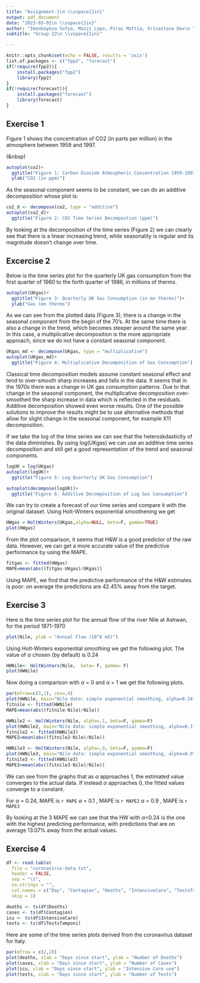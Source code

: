 ```yaml
---
title: "Assignment-1\n \\vspace{1in}"
output: pdf_document
date: "2023-03-01\n \\vspace{1in}"
author: "Imanbayeva Sofya, Mazzi Lapo, Piras Mattia, Srivastava Dev\n \\vspace{1in}"
subtitle: "Group 22\n \\vspace{1in}"

---
```



```r
knitr::opts_chunk$set(echo = FALSE, results = 'asis')
list.of.packages <- c("fpp2", "forecast")
if(!require(fpp2)){
    install.packages("fpp2")
    library(fpp2)
}
if(!require(forecast)){
    install.packages("forecast")
    library(forecast)
}
```
\newpage
## Exercise 1

Figure 1 shows the concentration of CO2 (in parts per million) in the atmosphere between 1959 and 1997.

(&nbsp)

```r
autoplot(co2)+
  ggtitle("Figure 1: Carbon Dioxide Atmospheric Concentration 1959-1997")+
  ylab("CO2 (in ppm)")
```
As the seasonal component seems to be constant, we can do an additive decomposition whose plot is:

```r

co2_d <- decompose(co2, type = "additive")
autoplot(co2_d)+
  ggtitle("Figure 2: CO2 Time Series Decompostion (ppm)")

```

By looking at the decomposition of the time series (Figure 2) we can clearly see that there is a linear increasing trend, while seasonality is regular and its magnitude doesn't change over time.

## Excercise 2

Below is the time series plot for the quarterly UK gas consumption from the first quarter of 1960 to the forth quarter of 1986, in millions of therms.  

```r
autoplot(UKgas)+
  ggtitle("Figure 3: Quarterly UK Gas Consumption (in mn therms)")+
  ylab("Gas (mn therms")
```

As we can see from the plotted data (Figure 3), there is a change in the seasonal component from the begin of the 70's. At the same time there is also a change in the trend, which becomes steeper around the same year. In this case, a multiplicative decomposition is the more appropriate approach, since we do not have a constant seasonal component. 

```r
UKgas_md <- decompose(UKgas, type = "multiplicative")
autoplot(UKgas_md)+
  ggtitle("Figure 4: Multiplicative Decomposition of Gas Consumption")
```
Classical time decomposition models assume constant seasonal effect and tend to over-smooth sharp increases and falls in the data. It seems that in the 1970s there was a change in UK gas consumption patterns. Due to that change in the seasonal component, the multiplicative decomposition over-smoothed the sharp increase in data which is reflected in the residuals. Additive decomposition showed even worse results. One of the possible solutions to improve the results might be to use alternative methods that allow for slight change in the seasonal component, for example X11 decomposition.

If we take the log of the time series we can see that the heteroskdasticity of the data diminishes. By using log(UKgas) we can use an additive time series decomposition and still get a good representation of the trend and seasonal components.

```r
logUK = log(UKgas)
autoplot(logUK)+
  ggtitle("Figure 5: Log Quarterly UK Gas Consumption")
```

```r
autoplot(decompose(logUK))+
  ggtitle("Figure 6: Additive Decomposition of Log Gas Consumption")
```

We can try to create a forecast of our time series and compare it with the original dataset. Using Holt-Winters exponential smoothening we get

```r
HWgas = HoltWinters(UKgas,alpha=NULL, beta=F, gamma=TRUE)
plot(HWgas)
```

From the plot comparison, it seems that H&W is a good predictor of the raw data. However, we can get a more accurate value of the predictive performance by using the MAPE.

```r
fitgas <- fitted(HWgas)
MAPE=mean(abs((fitgas-UKgas)/UKgas))
```

Using MAPE, we find that the predictive performance of the H&W estimates is poor: on average the predictions are 42.45% away from the target.


## Exercise 3

Here is the time series plot for the annual flow of the river Nile at Ashwan, for the period 1871-1970

```r
plot(Nile, ylab = "Annual Flow (10^8 m3)")
```

Using Holt-Winters exponential smoothing we get the following plot. The value of $\alpha$ chosen (by default) is 0.24

```r
HWNile<- HoltWinters(Nile,  beta= F, gamma= F)
plot(HWNile)
```

Now doing a comparison with $\alpha$ = 0 and $\alpha$ = 1 we get the following plots.


```r
par(mfrow=c(3,1), cex=.4)
plot(HWNile, main="Nile data: simple exponential smoothing, alpha=0.24")
fitnile <- fitted(HWNile)
MAPE=mean(abs((fitnile-Nile)/Nile))

HWNile2 <- HoltWinters(Nile, alpha=.1, beta=F, gamma=F)
plot(HWNile2, main="Nile data: simple exponential smoothing, alpha=0.1")
fitnile2 <- fitted(HWNile2)
MAPE2=mean(abs((fitnile2-Nile)/Nile))

HWNile3 <- HoltWinters(Nile, alpha=.9, beta=F, gamma=F)
plot(HWNile3, main="Nile data: simple exponential smoothing, alpha=0.9")
fitnile3 <- fitted(HWNile3)
MAPE3=mean(abs((fitnile3-Nile)/Nile))

```

We can see from the graphs that as $\alpha$ approaches 1, the estimated value converges to the actual data. If instead $\alpha$ approaches 0, the fitted values converge to a constant.

For $\alpha$ = 0.24, MAPE is `r MAPE`
    $\alpha$ = 0.1 , MAPE is `r MAPE2`
    $\alpha$ = 0.9 , MAPE is `r MAPE3`

By looking at the 3 MAPE we can see that the HW with $\alpha$=0.24 is the one with the highest predicting performance, with predictions that are on average 13.07% away from the actual values.

## Exercise 4

```r
df <- read.table(
  file = "coronavirus-data.txt",
  header = FALSE,
  sep = "\t",
  na.strings = "",
  col.names = c("Day", "Contagion", "Deaths", "IntensiveCare", "TestsTamponi"),
  skip = 1)
```

```r
deaths <- ts(df$Deaths)
cases <- ts(df$Contagion)
icu <- ts(df$IntensiveCare)
tests <- ts(df$TestsTamponi)
```

Here are some of the time series plots derived from the coronavirus dataset for Italy.

```r
par(mfrow = c(2,2))
plot(deaths, xlab = "Days since start", ylab = "Number of Deaths")
plot(cases, xlab = "Days since start", ylab = "Number of Cases")
plot(icu, xlab = "Days since start", ylab = "Intensive Care use")
plot(tests, xlab = "Days since start", ylab = "Number of Tests")
```
